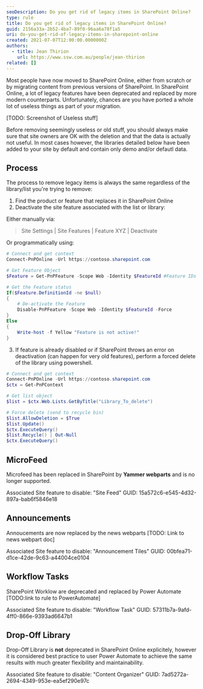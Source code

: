 ```yaml
---
seoDescription: Do you get rid of legacy items in SharePoint Online?
type: rule
title: Do you get rid of legacy items in SharePoint Online?
guid: 2156a33a-2b52-4ba7-89f0-96aa6a78f1a5
uri: do-you-get-rid-of-legacy-items-in-sharepoint-online
created: 2021-07-07T12:00:00.0000000Z
authors:
  - title: Jean Thirion
    url: https://www.ssw.com.au/people/jean-thirion
related: []
---
```


Most people have now moved to SharePoint Online, either from scratch or by migrating content from previous versions of SharePoint. In SharePoint Online, a lot of legacy features have been deprecated and replaced by more modern counterparts. Unfortunately, chances are you have ported a whole lot of useless things as part of your migration.

[TODO: Screenshot of Useless stuff]

Before removing seemingly useless or old stuff, you should always make sure that site owners are OK with the deletion and that the data is actually not useful. In most cases however, the libraries detailed below have been added to your site by default and contain only demo and/or defautl data.
## Process

The process to remove legacy items is always the same regardless of the library/list you're trying to remove:

1. Find the product or feature that replaces it in SharePoint Online
2. Deactivate the site feature associated with the list or library:

Either manually via:

> Site Settings | Site Features | Feature XYZ | Deactivate

Or programmatically using:

```Powershell
# Connect and get context
Connect-PnPOnline -Url https://contoso.sharepoint.com

# Get Feature Object
$Feature = Get-PnPFeature -Scope Web -Identity $FeatureId #Feature IDs below

# Get the Feature status
If($Feature.DefinitionId -ne $null)
{
    # De-activate the Feature
    Disable-PnPFeature -Scope Web -Identity $FeatureId -Force
}
Else
{
    Write-host -f Yellow "Feature is not active!"
}
```

3. If feature is already disabled or if SharePoint throws an error on deactivation (can happen for very old features), perform a forced delete of the library using powershell.

```Powershell
# Connect and get context
Connect-PnPOnline -Url https://contoso.sharepoint.com
$ctx = Get-PnPContext

# Get list object
$list = $ctx.Web.Lists.GetByTitle("Library_To_delete")

# Force delete (send to recycle bin)
$list.AllowDeletion = $True
$list.Update()
$ctx.ExecuteQuery()
$list.Recycle() | Out-Null
$ctx.ExecuteQuery()
```

## MicroFeed

Microfeed has been replaced in SharePoint by **Yammer webparts** and is no longer supported.

Associated Site feature to disable: "Site Feed"
GUID: 15a572c6-e545-4d32-897a-bab6f5846e18

## Announcements

Annoucements are now replaced by the news webparts [TODO: Link to news webpart doc]

Associated Site feature to disable: "Announcement Tiles"
GUID: 00bfea71-d1ce-42de-9c63-a44004ce0104

## Workflow Tasks

SharePoint Worklow are deprecated and replaced by Power Automate [TODO:link to rule to PowerAutomate]

Associated Site feature to disable: "Workflow Task"
GUID: 57311b7a-9afd-4ff0-866e-9393ad6647b1

## Drop-Off Library

Drop-Off Library is **not** deprecated in SharePoint Online explicitely, however it is considered best practice to user Power Automate to achieve the same results with much greater flexibility and maintainability.

Associated Site feature to disable: "Content Organizer"
GUID: 7ad5272a-2694-4349-953e-ea5ef290e97c